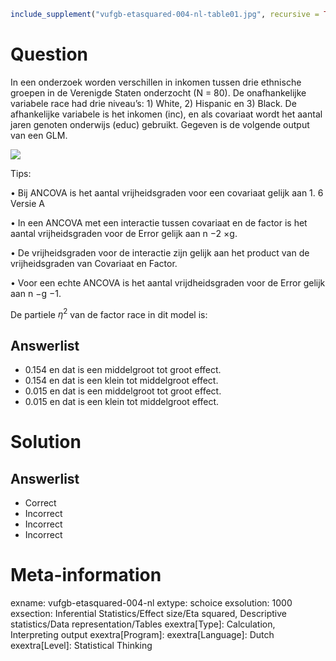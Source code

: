 ```r
include_supplement("vufgb-etasquared-004-nl-table01.jpg", recursive = TRUE)
```

Question
========
  
In een onderzoek worden verschillen in inkomen tussen drie ethnische groepen in de Verenigde Staten onderzocht (N = 80). De onafhankelijke variabele race had drie niveau’s: 1) White, 2) Hispanic en 3) Black. De afhankelijke variabele is het inkomen (inc), en als covariaat wordt het aantal jaren genoten onderwijs (educ) gebruikt. Gegeven is de volgende output van een GLM.

![](vufgb-etasquared-004-nl-table01.jpg)

Tips:

• Bij ANCOVA is het aantal vrijheidsgraden voor een covariaat gelijk aan 1.
6 Versie A

• In een ANCOVA met een interactie tussen covariaat en de factor is het aantal vrijheidsgraden voor de
Error gelijk aan n −2 ×g.

• De vrijheidsgraden voor de interactie zijn gelijk aan het product van de vrijheidsgraden van Covariaat en
Factor.

• Voor een echte ANCOVA is het aantal vrijdheidsgraden voor de Error gelijk aan n −g −1.


De partiele $\eta ^{2}$ van de factor race in dit model is:
  
Answerlist
----------
* 0.154 en dat is een middelgroot tot groot effect.
* 0.154 en dat is een klein tot middelgroot effect.
* 0.015 en dat is een middelgroot tot groot effect.
* 0.015 en dat is een klein tot middelgroot effect.

Solution
========

Answerlist
----------
* Correct
* Incorrect
* Incorrect
* Incorrect

Meta-information
================
exname: vufgb-etasquared-004-nl
extype: schoice
exsolution: 1000
exsection: Inferential Statistics/Effect size/Eta squared, Descriptive statistics/Data representation/Tables
exextra[Type]: Calculation, Interpreting output
exextra[Program]: 
exextra[Language]: Dutch
exextra[Level]: Statistical Thinking 
